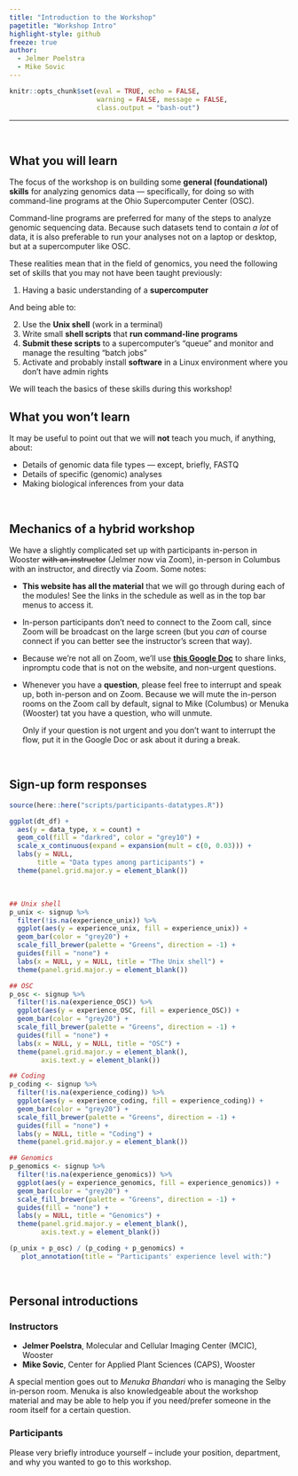 ```yaml
---
title: "Introduction to the Workshop"
pagetitle: "Workshop Intro"
highlight-style: github
freeze: true
author:
  - Jelmer Poelstra
  - Mike Sovic
---
```


```r
knitr::opts_chunk$set(eval = TRUE, echo = FALSE,
                      warning = FALSE, message = FALSE,
                      class.output = "bash-out")
```

-----

<br>

## What you will learn

The focus of the workshop is on building some **general (foundational) skills**
for analyzing genomics data &mdash;
specifically, for doing so with command-line programs at the Ohio Supercomputer
Center (OSC).

Command-line programs are preferred for many of the steps to analyze genomic
sequencing data.
Because such datasets tend to contain _a lot_ of data,
it is also preferable to run your analyses not on a laptop or desktop,
but at a supercomputer like OSC.

These realities mean that in the field of genomics,
you need the following set of skills
that you may not have been taught previously:

1. Having a basic understanding of a **supercomputer**

And being able to:

2. Use the **Unix shell** (work in a terminal)
3. Write small **shell scripts** that **run command-line programs**
4. **Submit these scripts** to a supercomputer's "queue" and monitor
   and manage the resulting "batch jobs"
5. Activate and probably install **software** in a Linux environment where you
   don't have admin rights
  
We will teach the basics of these skills during this workshop!

:::{.callout-caution}
## What you won't learn

It may be useful to point out that we will **not** teach you much,
if anything, about:

- Details of genomic data file types &mdash; except, briefly, FASTQ
- Details of specific (genomic) analyses
- Making biological inferences from your data
:::

<br>

## Mechanics of a hybrid workshop

We have a slightly complicated set up with participants in-person in Wooster
~~with an instructor~~ (Jelmer now via Zoom),
in-person in Columbus with an instructor,
and directly via Zoom.
Some notes:

- **This website has all the material** that we will go through during each
  of the modules!
  See the links in the schedule as well as in the top bar menus to access it.

- In-person participants don't need to connect to the Zoom call,
  since Zoom will be broadcast on the large screen
  (but you _can_ of course connect
  if you can better see the instructor's screen that way).

- Because we're not all on Zoom, we'll use
  **[this Google Doc](https://docs.google.com/document/d/1M_BSRtnG3QYjntpgxbMENr_ZJGrA35B1e7E0Dn0hK5Q/edit?usp=sharing)**
  to share links, inpromptu code that is not on the website,
  and non-urgent questions.
  
- Whenever you have a **question**,
  please feel free to interrupt and speak up,
  both in-person and on Zoom.
  Because we will mute the in-person rooms on the Zoom call by default,
  signal to Mike (Columbus) or Menuka (Wooster) tat you have a question,
  who will unmute.
  
  Only if your question is not urgent and you don't want to interrupt the flow,
  put it in the Google Doc or ask about it during a break.

<br>

## Sign-up form responses

```r
source(here::here("scripts/participants-datatypes.R"))
```

```r
ggplot(dt_df) +
  aes(y = data_type, x = count) +
  geom_col(fill = "darkred", color = "grey10") +
  scale_x_continuous(expand = expansion(mult = c(0, 0.03))) +
  labs(y = NULL,
       title = "Data types among participants") +
  theme(panel.grid.major.y = element_blank())
```

<br>

```r
## Unix shell
p_unix <- signup %>%
  filter(!is.na(experience_unix)) %>%
  ggplot(aes(y = experience_unix, fill = experience_unix)) +
  geom_bar(color = "grey20") +
  scale_fill_brewer(palette = "Greens", direction = -1) +
  guides(fill = "none") +
  labs(x = NULL, y = NULL, title = "The Unix shell") +
  theme(panel.grid.major.y = element_blank())

## OSC
p_osc <- signup %>%
  filter(!is.na(experience_OSC)) %>%
  ggplot(aes(y = experience_OSC, fill = experience_OSC)) +
  geom_bar(color = "grey20") +
  scale_fill_brewer(palette = "Greens", direction = -1) +
  guides(fill = "none") +
  labs(x = NULL, y = NULL, title = "OSC") +
  theme(panel.grid.major.y = element_blank(),
        axis.text.y = element_blank())

## Coding
p_coding <- signup %>%
  filter(!is.na(experience_coding)) %>%
  ggplot(aes(y = experience_coding, fill = experience_coding)) +
  geom_bar(color = "grey20") +
  scale_fill_brewer(palette = "Greens", direction = -1) +
  guides(fill = "none") +
  labs(y = NULL, title = "Coding") +
  theme(panel.grid.major.y = element_blank())

## Genomics
p_genomics <- signup %>%
  filter(!is.na(experience_genomics)) %>%
  ggplot(aes(y = experience_genomics, fill = experience_genomics)) +
  geom_bar(color = "grey20") +
  scale_fill_brewer(palette = "Greens", direction = -1) +
  guides(fill = "none") +
  labs(y = NULL, title = "Genomics") +
  theme(panel.grid.major.y = element_blank(),
        axis.text.y = element_blank())

(p_unix + p_osc) / (p_coding + p_genomics) +
   plot_annotation(title = "Participants' experience level with:")
```

<br>

## Personal introductions

### Instructors

- **Jelmer Poelstra**, Molecular and Cellular Imaging Center (MCIC), Wooster
- **Mike Sovic**, Center for Applied Plant Sciences (CAPS), Wooster

A special mention goes out to _Menuka Bhandari_ who is managing the Selby
in-person room. Menuka is also knowledgeable about the workshop material
and may be able to help you if you need/prefer someone in the room itself
for a certain question.

### Participants

Please very briefly introduce yourself -- 
include your position, department, and why you wanted to go to this workshop.
